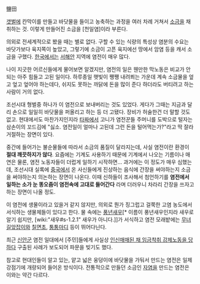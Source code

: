 鹽田

[[갯벌]]에 칸막이를 만들고 바닷물을 들이고 농축하는 과정을 여러 차례 거쳐서 [[소금]]을 채취하는 것. 이렇게 만들어진 소금을 [천일염]이라 부른다.

의외로 전세계적으로 봤을 때는 별로 없다. 구할 수 있는 식량의 특성상 염분의 수요는 바닷가보다 육지쪽이 높았고, 그렇기에 소금이 고픈 육지에선 땅에서 암염 등을 캐서 소금을 구했다. [[한국]]에서는 [[서해]]안 지역에 염전이 매우 많다.

나이 지긋한 어르신들에게 물어보면 알겠지만, 염전의 일은 웬만한 막노동은 비교가 안되는 아주 힘들고 고된 일이다. 하루종일 햇빛이 쨍쨍 내려쬐는 가운데 계속 소금물을 엎고 엎고 엎어야 하는데다, 쉬지도 못하는 까닭에 돈을 많이 준다 하더라도 버티려고 하는 사람이 거의 없다. 

조선시대 형벌중 하나가 이 염전으로 보내버리는 것도 있었다. 게다가 그때는 지금과 달리 손으로 일일히 바닷물을 퍼올리고 하는 등 더 고됐다. 장비가 허술한건 더 말할 것도 없고.
현대에서도 마찬가지인지라 [[타짜]]에서 고니가 염전꾼들 주머니를 도박으로 털자는 삼손이의 꼬드김에 "싫소. 염전일이 얼마나 고된데 그런 돈을 털어먹는가?"라고 딱 잘라 거절하는 장면이 있다.

중간에 들어가는 불순물들에 따라서 소금의 품질이 달라지는데, 사실 염전이란 환경이 '''절대 깨끗하지가 않다'''. 요즘에는 기계도 사용하기 때문에 기계에서 나오는 기름이나 매연은 물론, 염전 노동자들이 더럽게 일하기 시작하면... 과거에는 이 정도가 매우 심했는데, 조선시대 실록에 [[중국]]에서 온 사신들에게 진상하는 음식에 간장을 써야하는지 소금을 써야하는지 의논하는 장면이 나온다. 이때 신하들이 조사해서 첨언하기를 '''염전에서 일하는 소가 눈 똥오줌이 염전속에 고대로 들어간다''' 라며 더러우니 차라리 간장을 쓰자고 하는 장면이 나올 정도.

이 염전에 생물이라고 있을거 같지 않지만, 의외로 뭔가 징그럽고 걸쭉한 고염 농도에서 서식하는 생물체들이 있다고 한다. 물 속에는 [[풍년새우]][* 이름이 풍년새우인지라 새우로 알기 쉽지만, [wiki:"새우#s-1.2.1" 새우가 아니다.]]가 서식하고 염전 모래밭에는 [[무녀]][[길앞잡이]]와 [[칠면초]], [[퉁퉁마디]] 등이 뛰어다닌다.

최근 [[신안군]] 염전 일대에서 [주민]들에게 사실상 [[섬노예|인신매매된 채 임금착취 강제노동을 당하다]] 구출된 사례가 보도되어 파문을 빚기도 했다. 

참고로 현대인들이 알고 있는, 얕고 넓은 웅덩이에 바닷물을 가둬서 만드는 염전은 일제강점기에 개량되어 들어온 방식이다. 전통적으로 만들던 소금인 [[자염]]을 만드는 염전은 이와는 약간 다르다.
